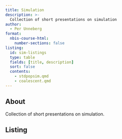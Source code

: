 ```yaml
---
title: Simulation
description: >-
  Collection of short presentations on simulation
author:
  - Per Unneberg
format:
  nbis-course-html:
    number-sections: false
listing:
  id: sim-listings
  type: table
  fields: [title, description]
  sort: false
  contents:
    - stdpopsim.qmd
    - coalescent.qmd
---
```



## About

Collection of short presentations on simulation.

## Listing

::: {#sim-listings}
:::
